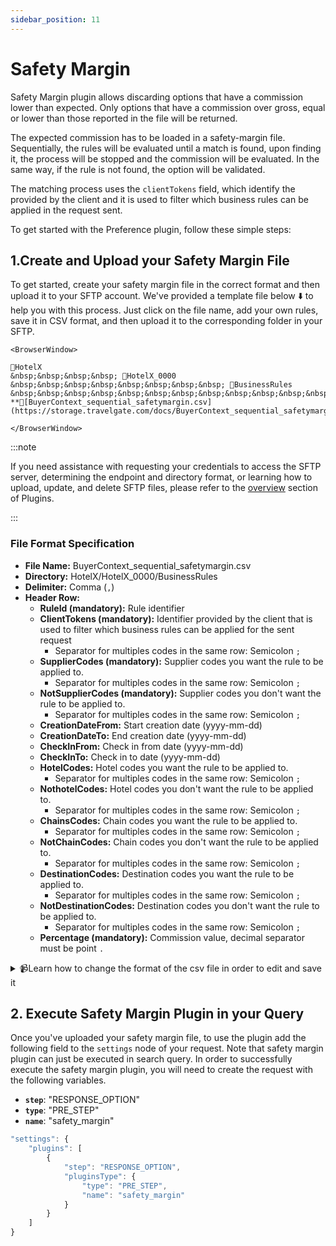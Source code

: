 ```yaml
---
sidebar_position: 11
---
```


# Safety Margin

Safety Margin plugin allows discarding options that have a commission lower than expected. Only options that have a commission over gross, equal or lower than those reported in the file will be returned. 

The expected commission has to be loaded in a safety-margin file. Sequentially, the rules will be evaluated until a match is found, upon finding it, the process will be stopped and the commission will be evaluated. In the same way, if the rule is not found, the option will be validated.

The matching process uses the `clientTokens` field, which identify the provided by the client and it is used to filter which business rules can be applied in the request sent.

To get started with the Preference plugin, follow these simple steps:

##  1.Create and Upload your Safety Margin File

To get started, create your safety margin file in the correct format and then upload it to your SFTP account. We've provided a template file below ⬇️ to help you with this process. Just click on the file name, add your own rules, save it in CSV format, and then upload it to the corresponding folder in your SFTP.

```mdx-code-block
<BrowserWindow>

📁HotelX  
&nbsp;&nbsp;&nbsp;&nbsp; 📁HotelX_0000  
&nbsp;&nbsp;&nbsp;&nbsp;&nbsp;&nbsp;&nbsp;&nbsp; 📁BusinessRules  
&nbsp;&nbsp;&nbsp;&nbsp;&nbsp;&nbsp;&nbsp;&nbsp;&nbsp;&nbsp;&nbsp;&nbsp; **📄[BuyerContext_sequential_safetymargin.csv](https://storage.travelgate.com/docs/BuyerContext_sequential_safetymargin.csv)**

</BrowserWindow>
```

:::note

If you need assistance with requesting your credentials to access the SFTP server, determining the endpoint and directory format, or learning how to upload, update, and delete SFTP files, please refer to the [overview](/docs/apis/for-buyers/hotel-x-pull-buyers-api/plugins/overview) section of Plugins.

:::


### File Format Specification

* **File Name:** BuyerContext_sequential_safetymargin.csv
* **Directory:** HotelX/HotelX\_0000/BusinessRules
* **Delimiter:** Comma (`,`)
* **Header Row:**
   * **RuleId (mandatory):** Rule identifier
   * **ClientTokens (mandatory):**  Identifier provided by the client that is used to filter which business rules can be applied for the sent request
      * Separator for multiples codes in the same row: Semicolon `;`
   * **SupplierCodes (mandatory):** Supplier codes you want the rule to be applied to.
      * Separator for multiples codes in the same row: Semicolon `;`
   * **NotSupplierCodes (mandatory):** Supplier codes you don't want the rule to be applied to.
      * Separator for multiples codes in the same row: Semicolon `;`
   * **CreationDateFrom:** Start creation date (yyyy-mm-dd)
   * **CreationDateTo:** End creation date (yyyy-mm-dd)
   * **CheckInFrom:** Check in from date (yyyy-mm-dd)
   * **CheckInTo:** Check in to date (yyyy-mm-dd)
   * **HotelCodes:** Hotel codes you want the rule to be applied to.
      * Separator for multiples codes in the same row: Semicolon `;`
   * **NothotelCodes:** Hotel codes you don't want the rule to be applied to.
      * Separator for multiples codes in the same row: Semicolon `;`
   * **ChainsCodes:** Chain codes you want the rule to be applied to.
      * Separator for multiples codes in the same row: Semicolon `;`
   * **NotChainCodes:** Chain codes you don't want the rule to be applied to.
      * Separator for multiples codes in the same row: Semicolon `;`
   * **DestinationCodes:** Destination codes you want the rule to be applied to.
      * Separator for multiples codes in the same row: Semicolon `;`
   * **NotDestinationCodes:** Destination codes you don't want the rule to be applied to.
      * Separator for multiples codes in the same row: Semicolon `;`
   * **Percentage (mandatory):** Commission value, decimal separator must be point `.`


<details>
    <summary>📹Learn how to change the format of the csv file in order to edit and save it</summary>
    <div>
        <div><iframe width="560" height="315" src="https://www.youtube.com/embed/XkOk3SkZ0Sg?si=TYhN1QfMwYE1fusw&amp;controls=0" title="YouTube video player" frameborder="0" allow="accelerometer; autoplay; clipboard-write; encrypted-media; gyroscope; picture-in-picture; web-share" allowfullscreen></iframe></div>
    </div>
</details>



## 2. Execute Safety Margin Plugin in your Query

Once you've uploaded your safety margin file, to use the plugin add the following field to the `settings` node of your request. Note that safety margin plugin can just be executed in search query. In order to successfully execute the safety margin plugin, you will need to create the request with the following variables.

* **`step`**: "RESPONSE_OPTION"
* **`type`**: "PRE_STEP"
* **`name`**: "safety_margin"

```js
"settings": {
	"plugins": [
		{
			"step": "RESPONSE_OPTION",
			"pluginsType": {
				"type": "PRE_STEP",
				"name": "safety_margin"
			}
		}
	]
}
```